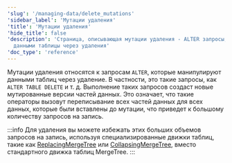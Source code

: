 ```yaml
---
'slug': '/managing-data/delete_mutations'
'sidebar_label': 'Мутации удаления'
'title': 'Мутации удаления'
'hide_title': false
'description': 'Страница, описывающая мутации удаления - ALTER запросы, которые манипулируют
  данными таблицы через удаления'
'doc_type': 'reference'
---
```



Мутации удаления относятся к запросам `ALTER`, которые манипулируют данными таблиц через удаление. В частности, это такие запросы, как `ALTER TABLE DELETE` и т. д. Выполнение таких запросов создаст новые мутированные версии частей данных. Это означает, что такие операторы вызовут переписывание всех частей данных для всех данных, которые были вставлены до мутации, что приведет к большому количеству запросов на запись.

:::info
Для удаления вы можете избежать этих больших объемов запросов на запись, используя специализированные движки таблиц, такие как [ReplacingMergeTree](/guides/replacing-merge-tree) или [CollapsingMergeTree](/engines/table-engines/mergetree-family/collapsingmergetree), вместо стандартного движка таблиц MergeTree.
:::

<DeleteMutations/>
